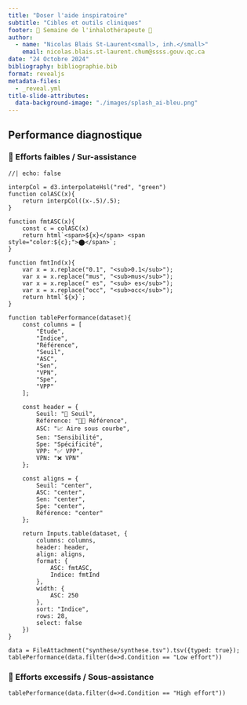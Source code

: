 ```yaml
---
title: "Doser l'aide inspiratoire"
subtitle: "Cibles et outils cliniques"
footer: 🎉 Semaine de l'inhalothérapeute 🎉
author: 
  - name: "Nicolas Blais St-Laurent<small>, inh.</small>"
    email: nicolas.blais.st-laurent.chum@ssss.gouv.qc.ca
date: "24 Octobre 2024"
bibliography: bibliographie.bib
format: revealjs
metadata-files:
  - _reveal.yml
title-slide-attributes:
  data-background-image: "./images/splash_ai-bleu.png"
---
```


## Performance diagnostique {.smaller}

::: {.panel-tabset}

### 🦥 Efforts faibles / Sur-assistance

```ojs
//| echo: false

interpCol = d3.interpolateHsl("red", "green")
function colASC(x){
	return interpCol((x-.5)/.5);
}

function fmtASC(x){
	const c = colASC(x)
	return html`<span>${x}</span> <span style="color:${c};">⬤</span>`;
}

function fmtInd(x){
	var x = x.replace("0.1", "<sub>0.1</sub>");
	var x = x.replace("mus", "<sub>mus</sub>");
	var x = x.replace(" es", "<sub> es</sub>");
	var x = x.replace("occ", "<sub>occ</sub>");
	return html`${x}`;
}

function tablePerformance(dataset){
	const columns = [
		"Étude",
		"Indice",
		"Référence",
		"Seuil",
		"ASC",
		"Sen",
		"VPN",
		"Spe",
		"VPP"
	];

	const header = {
		Seuil: "🎯 Seuil",
		Référence: "🍎🍊 Référence",
		ASC: "📈 Aire sous courbe",
		Sen: "Sensibilité",
		Spe: "Spécificité",
		VPP: "✅ VPP",
		VPN: "❌ VPN"
	};

	const aligns = {
		Seuil: "center",
		ASC: "center",
		Sen: "center",
		Spe: "center",
		Référence: "center"
	};

	return Inputs.table(dataset, {
		columns: columns,
		header: header,
		align: aligns,
		format: {
			ASC: fmtASC,
			Indice: fmtInd
		},
		width: {
			ASC: 250
		},
		sort: "Indice",
		rows: 28,
		select: false
	})
}

data = FileAttachment("synthese/synthese.tsv").tsv({typed: true});
tablePerformance(data.filter(d=>d.Condition == "Low effort"))
```

### 🦣 Efforts excessifs / Sous-assistance

```ojs
tablePerformance(data.filter(d=>d.Condition == "High effort"))
```
:::
